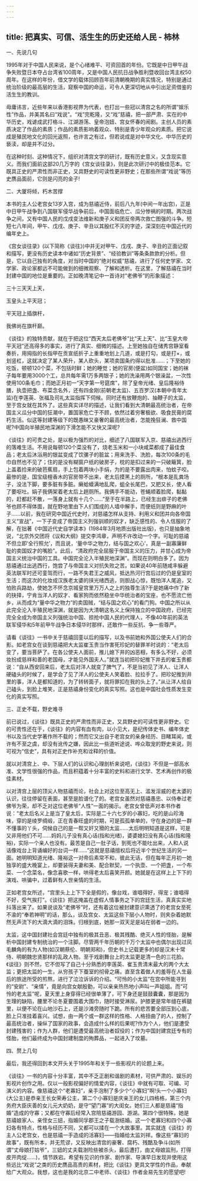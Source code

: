 ```yaml
---
---
---
```

title: 把真实、可信、活生生的历史还给人民 - 柿林
---



一、先说几句

1995年对于中国人民来说，是个心绪难平、可资回首的年份。它既是中日甲午战争失败暨日本夺占台湾省100周年，又是中国人民抗日战争胜利暨收回台湾主权50周年。在这样的年份，借文学的载体回顾百年前清朝晚期的真实情况，特别是通过统治阶级的最高层的生活，窥察中国的命运，可令人更深切地从中引出足资借鉴的活生生的教训。

毋庸讳言，近些年来以香港影视界为代表，也打出一些冠以清宫之名的所谓“娱乐性”作品，并美其名曰“戏说”。“戏”完乾隆，又“戏”慈禧，把一部严肃、实在的中华历史，戏谑成武打格斗、江湖游荡、皇帝泡妞、宫女怀春的闹剧。主创人员的素质决定了作品的素质；作品的素质影响着观众、特别是青少年观众的素质。把它说成是殖民地文化的回光返照，也许言之有过，但若说成是对中华文化、中华历史的亵渎，却是并不过分。

在这种时刻、这种情况下，组织对清宫文学的研讨，既有历史意义，又含现实意义。而我们面前这部20几万字的《宫女谈往录》，则是此次研讨中的极佳范本。它既具正史的严肃性而非正史，又具野史的可读性更非野史；在那些所谓“戏说”等历史赝品面前，它则是闪亮的金子!

二、大厦将倾，朽木苦撑

本书的主人公老宫女13岁入宫，成为慈禧近侍，前后八九年(中间一年出宫)，正是中日甲午战争到八国联军侵华战争前后，中国面临危亡、瓜分惨祸的时期。两次战争之间，又有中国人民的戊戌变法维新和庚子义和团反帝两次救亡图强的斗争。短短七八年间，甲午、戊戌、庚子、辛丑以其殷红不灭的字迹，深深刻在中国近代的编年史上。

《宫女谈往录》(以下简称《谈往》)中并无对甲午、戊戌、庚子、辛丑的正面记叙和描写，更没有历史读本中诸如“历史背景”、“经验教训”等条条款款的分析。但是，它以自己独有的角度，对当时中国的“绝对权威”慈禧，进行了任何史学家、文学家、政论家都远不可能做到的细微观察、了解和透析。在这里，了解慈禧在当时封建中国的地位是重要的。正如晚清笔记中一首诗对“老佛爷”的形象描述：

三十三天天上天，

玉皇头上平天冠；

平天冠上插旗杆，

我佛尚在旗杆巅。

《谈往》的独特贡献，就在于把这位“西天太后老佛爷”比“天上天”、比“玉皇大帝平天冠”还高得多的事实，进行了真实、细微的描述。上至她独自在储秀宫静室看奏折，用拇指的长指甲在贡宣纸折子上重重地划上几道，或是打勾，或是打×，或划竖杠，这就决定了某人荣升，某人砍头，某项卖国条约得以批准……；下至她的吃饭，顿顿120个菜，不包括时鲜；她的睡觉；她的官房(便盆)如同国宝；她的袜子每年要用3000个工，总共每年需1万多两银子；她的洗澡用两个银澡盆，一次性使用100条毛巾；而她正月初一“天字第一号筵席”，除了皇帝光绪、皇后隆裕侍膳，执壶把盏、布菜念名外，还有四金刚(前朝老太监)、五百罗汉(本朝中青年太监)在李莲英、张福及司礼太监指挥下伺候。同时还有放鞭炮的、抽鞭子的太监，至于宫女就在其外了。这些真实详尽的描述，让我们看到大清朝最高统治者，在帝国主义瓜分中国的狂潮中，置国家危亡于不顾，依然过着穷奢极欲、吸食民膏的腐朽生活。似这等封建等级下的既愚昧又豪奢的最高统治者，怎能挽狂澜、救中国呢?中国向半殖民地深渊的下滑怎能不又快又深呢?

《谈往》的可贵之处，是以极为强烈的对比，细述了八国联军入京、慈禧出逃西行的落难生活。不用说每顿120个菜没有了，烧老玉米和一小块咸菜都成了最佳食品；老太后沐浴用的银盆变成了饮骡子的脏盆；用来洗手、洗脸，每次100条的毛巾自然也不见了；住的是没有糊窗户纸的破房子，枕的是扣过来的一只破簸箕，脸上盖着捡来的破芭蕉扇，手上包着两块小手绢，为的是不要露出肉来，怕蚊子咬。最惨的是，国宝级檀香木的官房带不出来，老太后摸黑上的厕所，“根本是乱粪场子，没法下脚，要多脏有多脏。癞蛤蟆满地乱爬，蛆全长尾巴，又肥又长，使人看了要呕吐。娟子我俩架着老太后上趟厕所。我俩手不能动，苍蝇顺着脸爬，黏黏的，赶都赶不散，一落身上就有十几个……”至于在半路上，已经生出痱子的老佛爷也顾不得体面，就在野地里由下人们围成的人墙中解手，而便纸则是野麻的叶子……以前，我在研究中国近代史时，对慈禧怎样从支持、利用义和团并向各帝国主义“宣战”，一下子变成了帝国主义列强驯顺的奴才，缺乏感性的、令人信服的了解，在拙著《中国近代史自学读本》(1984年3月地质出版社出版)，也只是抽象地说，“北京外交团将《议和大纲》提交李鸿章，声明不许改动一个字。可耻的慈禧不但立即‘全行照允’，而且说，‘量中华之物力，结与国之欢心’，真是一副寡廉鲜耻的卖国奴才的嘴脸”。此后，“清政府完全屈服于帝国主义的压力，并甘心成为帝国主义统治中国的工具。中国完全沦入半殖民地深渊”。而现在则明白多了。因为慈禧通过出逃西行，饱尝了与帝国主义对抗失败之苦。如果说40年前随咸丰躲避英法联军时还可銮驾而行，一路不失君王之威风，抵达热河行宫后过的仍是皇室的生活；而这次的化妆成汉族老太婆的挟光绪西逃，则胆战心惊，既怕洋人尾追，又怕败兵路劫，使她怎不怀念京城皇宫里万万人之上的独尊生活?于是她痛中作了新的抉择，宁肯当洋人的奴才、看家狗而依然稳坐中华统治者的宝座，也不愿流亡他乡，从而成为“量中华之物力”的卖国贼，“结与国之欢心”的看门狗。中国之所以从此完全沦入半殖民地深渊，就是因为大清朝这名义上保持独立的中国政府，已经完完全全成为帝国主义列强统治中国、掠抢中国人民的代理人，不像40年前的英法联军侵华和5年前甲午战争日本侵华时那样，还敢作一些反抗、争一些尊严。

请看《谈往》一书中关于慈禧回銮以后的描写，以及书前她和外国公使夫人们的合影。如老宫女在谈到慈禧把大太监崔玉贵当作害死珍妃的替罪羊时说的：“老太后变了，要当菩萨了。在各公使夫人面前，推儿媳下井的凶恶相，有多么不好，必须妆扮成慈祥和善的老国母，才能见外国夫人。”就连当初把珍妃推下井去的崔玉贵都说：“自从西安回来后，老太后对洋人就变了脾气了，不是当初见了洋人、让洋人硬磕头的时候了，是学会了见了洋人的公使夫人笑着脸、拉拉手了。把珍妃推到井里的事，洋人是都知道的，为了转转面子，就将罪扣在我的头上了。”从让洋人给自己磕头，到脸上堆笑，正是慈禧身份变化的真实写照。这也是中国社会性质发生变化的真实写照。

三、正史不载，野史难寻

前已说过，《谈往》既具正史的严肃性而非正史，又具野史的可读性更非野史。它的可贵性还在于，《谈往》的内容有血有肉，以小见大，是纪传体史书、编年体史书以及当代史学著作所不载的；然而它又出自于老宫女的亲身经历、目睹耳闻，或许有不至之虞，却没有讹传之嫌，因此比一些道听途说、哗众取宠的野史来说，则可视为“信史”，具有对正史作补充和诠释的价值。

就以对清宫上、中、下层人们的认识和心理剖析来说吧，《谈往》不但是一部高水准、文学性很强的作品，而且积蕴着十分丰富的史料和进行文学、艺术再创作的极佳素材。

以对清宫上层的顶尖人物慈禧而论，社会上对这位至高无上、滥发淫威的老太婆的认识，往往停留在表面，甚至是脸谱化了的。老宫女虽然对慈禧愚忠、以侍奉过老佛爷为荣，却不乏对这位老佛爷“人性”一面的揭示。老宫女曾低声对本书作者说：“老太后名义上是当了皇太后，实际是二十六七岁的小寡妇，吃的是山珍海味，穿的是绫罗绸缎，正在青春旺盛的时期，可是孤孤单单的，守在身边的是一群不懂事的丫头，伺候自己的是一帮又奸又猾的太监……太后明明知道是这样，可是又非用他们不可……妈妈儿子没有真心话(指和光绪)，婆婆媳妇没有真心话(指和隆裕)，实际一个亲人也没有。最苦是自己一肚子话，到死也不能吐出来，人和人说话像戏台上背诵编好的台词一样……”这就是慈禧擅权后将近半个世纪生活的另一面。她明明知道光绪、隆裕这一对帝后素常不和，彼此无话，但在每年正月初一她独享的盛大晚宴上，却要装得夫妻和美、配合默契，一个执壶、一个把盏，一个布菜、一个念菜名，像念喜歌一样，哄得老太后喜笑开颜。她就是在这样上上下下的演戏、哄骗中，过着鲜有人世亲情的生活。

正如老宫女所述，“宫里头上上下下全是假的，像台戏，谁唱得好，得宠；谁唱得不好，受气挨打”。《谈往》把这掩盖在虚假人情事务之下的宫廷生活，真真实实地抖落出来了。如果说谈及“老佛爷”时，还有着这位被封建意识熏透了的老宫女至死不渝的“奉若神明”的话，那么，谈及宫女、太监这些下层小人物时，则夹杂着她默然无声流下的大滴大滴的泪珠。归根到底，她那一双天足是站在弱者一边的。

太监，这中国封建社会宫廷中独有的极其丑恶、极其残酷、绝灭人性的怪胎，是解析中国封建专制统治的一个注脚。尽管两千年历朝的千万个太监中也偶尔出现过凤毛麟角的有为人物(如汉朝蔡伦、明朝郑和)，但史书上记载更多的却是汉末十常侍、明朝魏忠贤那样的乱政人物。至于戏剧舞台上的太监更是清一色的三花脸。《谈往》则不然，它不但写了自己十分熟悉的李莲英、崔玉贵清末最大的两个大太监；更把太监的一生，从穷孩子下蚕室的彻骨之痛，直至含着做人的羞辱在人生最后的旅途所受的煎熬，进行了泣泣诉诉的介绍。“可怜的小太监”在宫中所能寻到的“安尉”、“亲情”，竟是向宫女献殷勤，可以亲亲热热地小声叫一声姐姐。而“可怜的老太监”呢，夏天里上身穿得已经很单薄了，可下身还是鼓鼓囊囊，那是因为生理的缺陷，腰里不论冬夏要围着大围巾，随时接受淋尿。护膝更是常年缝在裤腿里，以便不论在山地沙石上，还是沙滩旁随时下跪。所有的悲苦要全部压到心底，脸上只准挂着喜兴。试想，由一两个或一群这样的性格、人格扭曲了的人，控制了最高统治者，操纵了国家的政事，会造成什么样的后果呢?作为个人，他们是遭受封建残害的；作为人群，他们是遭受最高统治者奴役的；作为中国封建宫廷专有的怪胎，他们最终成为中国封建制度的殉葬品，一起进入了坟墓。

四、赘上几句

最后，我还得回到本文开头关于1995年和关于一些影视片的论题上来。

《谈往》一书的内容十分丰富，其中不乏正剧和谐剧的素材，可供严肃的、娱乐的影视片创作之用。仅以一般影视偏好的情爱内容，《谈往》中就有可取、可编、可演义的内容。像慈禧这个“老寡妇”，亲手泡制了多少个“小寡妇”啊!头一个小寡妇(大公主)是恭亲王长女荣寿公主，第二个小寡妇是庆亲王的女儿四格格，第三个内务府大臣庆善的女儿元大奶奶，是守“望门寡”的大闺女。她们三人都是慈禧“指婚”造成的守寡；又都在守寡后经常入宫陪慈禧游园、游湖。第四个很特殊，她是慈禧娘家人、亲侄女三妞，指婚同孚郡王之子载澍结婚。这一个老寡妇和四个小寡妇各有特点，性格与经历不同，又都可以揉在一个大故事里。其实就连《谈往》的主人公老宫女，也是慈禧一手造成的活寡妇——指婚给太监刘祥。像这些“寡妇的故事”，既有所本，并无荒谬，又反映出清宫的豪奢、腐朽、残酷及争斗(如所谓“丈母娘打姑爷”，三妞的丈夫载澍险些被杀头，最后遭打，由丈母娘监刑，打得皮开肉绽……)，情节跌宕。希望有见识的作家、剧作家、导演早日发现并使用这些远比“戏说”之类的历史赝品高贵的素材，把比《谈往》更具文学性的作品，奉献给广大观众。我想，这也是我的北京二中老师、《谈往》作者金易先生的愿望吧!